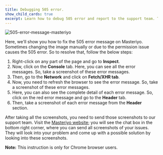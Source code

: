 ```yaml
---
title: Debugging 505 error.
show_child_cards: true
excerpt: Learn how to debug 505 error and report to the support team. This instruction is only for Chrome browser users.
---
```

![505-error-message-masteriyo](https://user-images.githubusercontent.com/24367265/185113437-376c60c6-d086-48e6-9df4-99f9021d8a0c.gif)

Here, we'll show you how to fix the 505 error message on Masteriyo. Sometimes changing the image manually or due to the permission issue causes the 505 error. So to resolve that, follow the below steps:

1. Right-click on any part of the page and go to **Inspect**.
2. Now, click on the **Console** tab. Here, you can see all the error messages. So, take a screenshot of these error messages.
3. Then, go to the **Network** and click on **Fetch/XHR tab**.
4. Now, you need to refresh the browser to see the error message. So, take a screenshot of these error messages.
5. Here, you can also see the complete detail of each error message. So, click on the red error message and go to the **Header** tab.
6. Then, take a screenshot of each error message from the **Header** section.

After taking all the screenshots, you need to send those screenshots to our support team.  Visit the [Masteriyo website](https://masteriyo.com/word-lms); you will see the chat box in the bottom right corner, where you can send all screenshots of your issues. They will look into your problem and come up with a possible solution by looking into these screenshots.

<Callout> **Note:** This instruction is only for Chrome browser users. </Callout>

